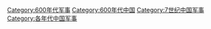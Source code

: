 [[Category:600年代军事|Category:600年代军事]]
[[Category:600年代中国|Category:600年代中国]]
[[Category:7世纪中国军事|Category:7世纪中国军事]]
[[Category:各年代中国军事|Category:各年代中国军事]]